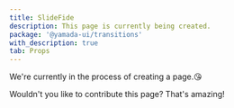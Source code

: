 ```yaml
---
title: SlideFide
description: This page is currently being created.
package: '@yamada-ui/transitions'
with_description: true
tab: Props
---
```


We're currently in the process of creating a page.😘

Wouldn't you like to contribute this page? That's amazing!
